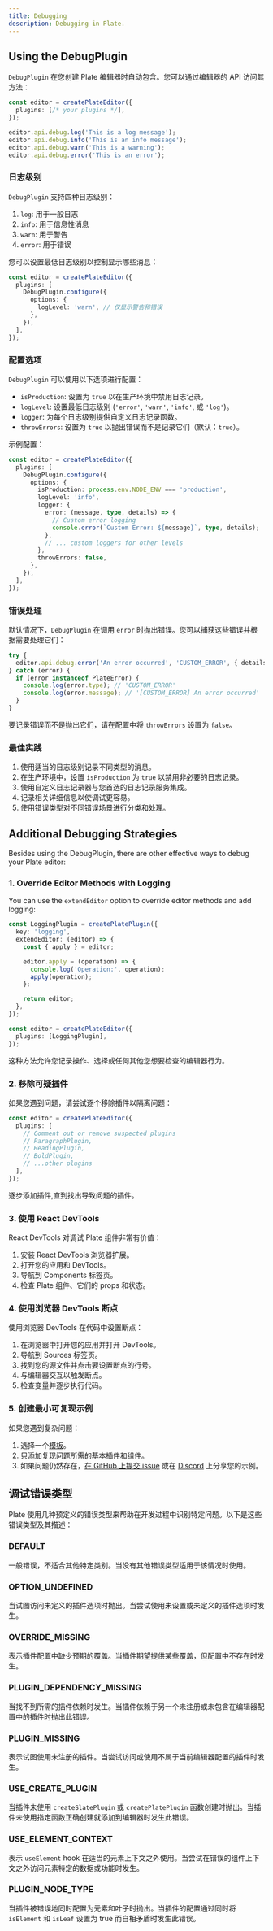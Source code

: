 ```yaml
---
title: Debugging
description: Debugging in Plate.
---
```


## Using the DebugPlugin

`DebugPlugin` 在您创建 Plate 编辑器时自动包含。您可以通过编辑器的 API 访问其方法：

```ts
const editor = createPlateEditor({
  plugins: [/* your plugins */],
});

editor.api.debug.log('This is a log message');
editor.api.debug.info('This is an info message');
editor.api.debug.warn('This is a warning');
editor.api.debug.error('This is an error');
```

### 日志级别

`DebugPlugin` 支持四种日志级别：

1. `log`: 用于一般日志
2. `info`: 用于信息性消息
3. `warn`: 用于警告
4. `error`: 用于错误

您可以设置最低日志级别以控制显示哪些消息：

```ts
const editor = createPlateEditor({
  plugins: [
    DebugPlugin.configure({
      options: {
        logLevel: 'warn', // 仅显示警告和错误
      },
    }),
  ],
});
```

### 配置选项

`DebugPlugin` 可以使用以下选项进行配置：

- `isProduction`: 设置为 `true` 以在生产环境中禁用日志记录。
- `logLevel`: 设置最低日志级别 (`'error'`, `'warn'`, `'info'`, 或 `'log'`)。
- `logger`: 为每个日志级别提供自定义日志记录函数。
- `throwErrors`: 设置为 `true` 以抛出错误而不是记录它们（默认：`true`）。

示例配置：

```ts
const editor = createPlateEditor({
  plugins: [
    DebugPlugin.configure({
      options: {
        isProduction: process.env.NODE_ENV === 'production',
        logLevel: 'info',
        logger: {
          error: (message, type, details) => {
            // Custom error logging
            console.error(`Custom Error: ${message}`, type, details);
          },
          // ... custom loggers for other levels
        },
        throwErrors: false,
      },
    }),
  ],
});
```

### 错误处理

默认情况下，`DebugPlugin` 在调用 `error` 时抛出错误。您可以捕获这些错误并根据需要处理它们：

```ts
try {
  editor.api.debug.error('An error occurred', 'CUSTOM_ERROR', { details: 'Additional information' });
} catch (error) {
  if (error instanceof PlateError) {
    console.log(error.type); // 'CUSTOM_ERROR'
    console.log(error.message); // '[CUSTOM_ERROR] An error occurred'
  }
}
```

要记录错误而不是抛出它们，请在配置中将 `throwErrors` 设置为 `false`。

### 最佳实践

1. 使用适当的日志级别记录不同类型的消息。
2. 在生产环境中，设置 `isProduction` 为 `true` 以禁用非必要的日志记录。
3. 使用自定义日志记录器与您首选的日志记录服务集成。
4. 记录相关详细信息以使调试更容易。
5. 使用错误类型对不同错误场景进行分类和处理。

## Additional Debugging Strategies

Besides using the DebugPlugin, there are other effective ways to debug your Plate editor:
    
### 1. Override Editor Methods with Logging

You can use the `extendEditor` option to override editor methods and add logging:

```ts
const LoggingPlugin = createPlatePlugin({
  key: 'logging',
  extendEditor: (editor) => {
    const { apply } = editor;

    editor.apply = (operation) => {
      console.log('Operation:', operation);
      apply(operation);
    };

    return editor;
  },
});

const editor = createPlateEditor({
  plugins: [LoggingPlugin],
});
```

这种方法允许您记录操作、选择或任何其他您想要检查的编辑器行为。

### 2. 移除可疑插件

如果您遇到问题，请尝试逐个移除插件以隔离问题：

```ts
const editor = createPlateEditor({
  plugins: [
    // Comment out or remove suspected plugins
    // ParagraphPlugin,
    // HeadingPlugin,
    // BoldPlugin,
    // ...other plugins
  ],
});
```
逐步添加插件,直到找出导致问题的插件。

### 3. 使用 React DevTools

React DevTools 对调试 Plate 组件非常有价值：

1. 安装 React DevTools 浏览器扩展。
2. 打开您的应用和 DevTools。
3. 导航到 Components 标签页。
4. 检查 Plate 组件、它们的 props 和状态。

### 4. 使用浏览器 DevTools 断点

使用浏览器 DevTools 在代码中设置断点：

1. 在浏览器中打开您的应用并打开 DevTools。
2. 导航到 Sources 标签页。
3. 找到您的源文件并点击要设置断点的行号。
4. 与编辑器交互以触发断点。
5. 检查变量并逐步执行代码。

### 5. 创建最小可复现示例

如果您遇到复杂问题：

1. 选择一个[模板](/docs/getting-started)。
2. 只添加复现问题所需的基本插件和组件。
3. 如果问题仍然存在，[在 GitHub 上提交 issue](https://github.com/udecode/plate/issues/new?assignees=&labels=bug&projects=&template=bug.yml) 或在 [Discord](https://discord.gg/mAZRuBzGM3) 上分享您的示例。

## 调试错误类型

Plate 使用几种预定义的错误类型来帮助在开发过程中识别特定问题。以下是这些错误类型及其描述：

### DEFAULT

一般错误，不适合其他特定类别。当没有其他错误类型适用于该情况时使用。

### OPTION_UNDEFINED

当试图访问未定义的插件选项时抛出。当尝试使用未设置或未定义的插件选项时发生。

### OVERRIDE_MISSING

表示插件配置中缺少预期的覆盖。当插件期望提供某些覆盖，但配置中不存在时发生。

### PLUGIN_DEPENDENCY_MISSING

当找不到所需的插件依赖时发生。当插件依赖于另一个未注册或未包含在编辑器配置中的插件时抛出此错误。

### PLUGIN_MISSING

表示试图使用未注册的插件。当尝试访问或使用不属于当前编辑器配置的插件时发生。

### USE_CREATE_PLUGIN

当插件未使用 `createSlatePlugin` 或 `createPlatePlugin` 函数创建时抛出。当插件未使用指定函数正确创建就添加到编辑器时发生此错误。

### USE_ELEMENT_CONTEXT

表示 `useElement` hook 在适当的元素上下文之外使用。当尝试在错误的组件上下文之外访问元素特定的数据或功能时发生。

### PLUGIN_NODE_TYPE

当插件被错误地同时配置为元素和叶子时抛出。当插件的配置通过同时将 `isElement` 和 `isLeaf` 设置为 true 而自相矛盾时发生此错误。
